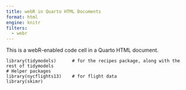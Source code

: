 ```yaml
---
title: webR in Quarto HTML Documents
format: html
engine: knitr
filters:
  - webr
---
```


This is a webR-enabled code cell in a Quarto HTML document.

```webr-r
library(tidymodels)      # for the recipes package, along with the rest of tidymodels
# Helper packages
library(nycflights13)    # for flight data
library(skimr)  
```